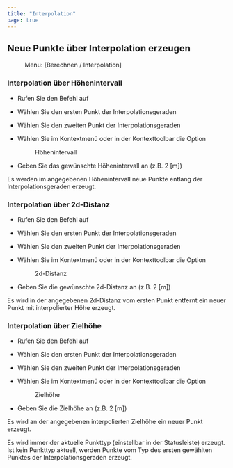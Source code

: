```yaml
---
title: "Interpolation"
page: true
---
```

## Neue Punkte &#252;ber Interpolation erzeugen

 <Menu> Menu: [Berechnen / Interpolation] </Menu> 

### Interpolation &#252;ber H&#246;henintervall

- Rufen Sie den Befehl auf

- W&#228;hlen Sie den ersten Punkt der Interpolationsgeraden

- W&#228;hlen Sie den zweiten Punkt der Interpolationsgeraden

- W&#228;hlen Sie im Kontextmen&#252; oder in der Kontexttoolbar die Option <Menu>Höhenintervall</Menu> 
- Geben Sie das gew&#252;nschte H&#246;henintervall an (z.B. 2 
[m])



Es werden im angegebenen H&#246;henintervall neue Punkte entlang der Interpolationsgeraden erzeugt.

### Interpolation &#252;ber 2d-Distanz

- Rufen Sie den Befehl auf

- W&#228;hlen Sie den ersten Punkt der Interpolationsgeraden

- W&#228;hlen Sie den zweiten Punkt der Interpolationsgeraden

- W&#228;hlen Sie im Kontextmen&#252; oder in der Kontexttoolbar die Option <Menu>2d-Distanz</Menu> 
- Geben Sie die gew&#252;nschte 2d-Distanz an (z.B. 2 
[m])



Es wird in der angegebenen 2d-Distanz vom ersten Punkt entfernt ein neuer Punkt mit interpolierter H&#246;he erzeugt.

### Interpolation &#252;ber Zielh&#246;he

- Rufen Sie den Befehl auf

- W&#228;hlen Sie den ersten Punkt der Interpolationsgeraden

- W&#228;hlen Sie den zweiten Punkt der Interpolationsgeraden

- W&#228;hlen Sie im Kontextmen&#252; oder in der Kontexttoolbar die Option <Menu>Zielhöhe</Menu> 
- Geben Sie die Zielh&#246;he an (z.B. 2 
[m])



Es wird an der angegebenen interpolierten Zielh&#246;he ein neuer Punkt erzeugt.

<Success>
Es wird immer der aktuelle Punkttyp (einstellbar in der Statusleiste) erzeugt. Ist kein Punkttyp aktuell, werden Punkte vom Typ des ersten gew&#228;hlten Punktes der Interpolationsgeraden erzeugt.
</Success>



